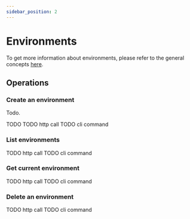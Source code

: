 ```yaml
---
sidebar_position: 2
---
```



# Environments

To get more information about environments, please refer to the general concepts [here](/docs/general/concepts/environments).

## Operations

### Create an environment

Todo.

<Tabs groupId="client">
  <TabItem value="portal" label="Portal">
  TODO
  </TabItem>
  <TabItem value="http" label="HTTP API">
  TODO http call
  </TabItem>
  <TabItem value="typescript" label="Typescript">
  TODO cli command
  </TabItem>
</Tabs>

### List environments

<Tabs groupId="client">
  <TabItem value="http" label="HTTP API">
  TODO http call
  </TabItem>
  <TabItem value="typescript" label="Typescript">
  TODO cli command
  </TabItem>
</Tabs>

### Get current environment

<Tabs groupId="client">
  <TabItem value="http" label="HTTP API">
  TODO http call
  </TabItem>
  <TabItem value="typescript" label="Typescript">
  TODO cli command
  </TabItem>
</Tabs>

### Delete an environment

<Tabs groupId="client">
  <TabItem value="http" label="HTTP API">
  TODO http call
  </TabItem>
  <TabItem value="typescript" label="Typescript">
  TODO cli command
  </TabItem>
</Tabs>

